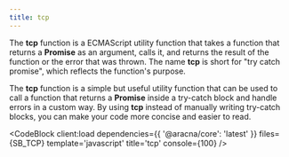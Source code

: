 ```yaml
---
title: tcp
---
```



The **tcp** function is a ECMAScript utility function that takes a function that returns a **Promise** as an argument, calls it, and returns the result of the function or the error that was thrown. The name **tcp** is short for "try catch promise", which reflects the function's purpose.

The **tcp** function is a simple but useful utility function that can be used to call a function that returns a **Promise** inside a try-catch block and handle errors in a custom way. By using **tcp** instead of manually writing try-catch blocks, you can make your code more concise and easier to read.

<CodeBlock client:load dependencies={{ '@aracna/core': 'latest' }} files={SB_TCP} template='javascript' title='tcp' console={100} />
